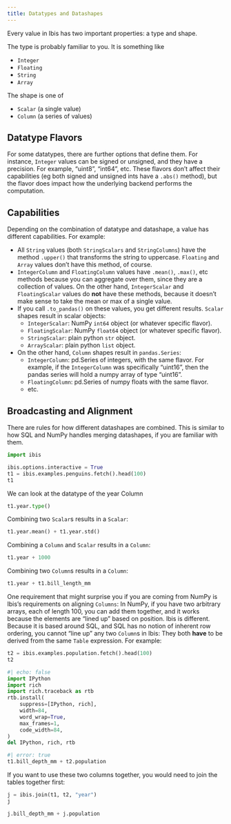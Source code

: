 ```yaml
---
title: Datatypes and Datashapes
---
```


Every value in Ibis has two important properties: a type and shape.

The type is probably familiar to you. It is something like

- `Integer`
- `Floating`
- `String`
- `Array`

The shape is one of

- `Scalar` (a single value)
- `Column` (a series of values)

## Datatype Flavors

For some datatypes, there are further options that define them.
For instance, `Integer` values can be signed or unsigned, and
they have a precision. For example, "uint8", "int64", etc.
These flavors don't affect their capabilities
(eg both signed and unsigned ints have a `.abs()` method),
but the flavor does impact how the underlying backend performs the computation.

## Capabilities

Depending on the combination of datatype and datashape, a value has
different capabilities. For example:

- All `String` values (both `StringScalars` and `StringColumns`) have the
  method `.upper()` that transforms the string to uppercase.
  `Floating` and `Array` values don't have this method, of course.
- `IntegerColumn` and `FloatingColumn`  values have `.mean()`, `.max()`, etc methods
  because you can aggregate over them, since they are a collection of values.
  On the other hand, `IntegerScalar` and `FloatingScalar` values do **not** have these
  methods, because it doesn't make sense to take the mean or max of a single value.
- If you call `.to_pandas()` on these values, you get different results.
  `Scalar` shapes result in scalar objects:
  - `IntegerScalar`: NumPy `int64` object (or whatever specific flavor).
  - `FloatingScalar`: NumPy `float64` object  (or whatever specific flavor).
  - `StringScalar`: plain python `str` object.
  - `ArrayScalar`: plain python `list` object.
- On the other hand, `Column` shapes result in `pandas.Series`:
  - `IntegerColumn`: pd.Series of integers, with the same flavor.
       For example, if the `IntegerColumn` was specifically "uint16",
       then the pandas series will hold a numpy array of type "uint16".
  - `FloatingColumn`: pd.Series of numpy floats with the same flavor.
  - etc.

## Broadcasting and Alignment

There are rules for how different datashapes are combined. This is similar to
how SQL and NumPy handles merging datashapes, if you are familiar with them.

```python
import ibis

ibis.options.interactive = True
t1 = ibis.examples.penguins.fetch().head(100)
t1
```

We can look at the datatype of the year Column

```python
t1.year.type()
```

Combining two `Scalar`s results in a `Scalar`:

```python
t1.year.mean() + t1.year.std()
```

Combining a `Column` and `Scalar` results in a `Column`:

```python
t1.year + 1000
```

Combining two `Column`s results in a `Column`:

```python
t1.year + t1.bill_length_mm
```

One requirement that might surprise you if you are coming from NumPy is
Ibis's requirements on aligning `Columns`: In NumPy, if you have two arbitrary
arrays, each of length 100, you can add them together, and it works because the
elements are "lined up" based on position. Ibis is different. Because it is based
around SQL, and SQL has no notion of inherent row ordering, you cannot "line up"
any two `Column`s in Ibis: They both **have** to be derived from the same
`Table` expression. For example:

```python
t2 = ibis.examples.population.fetch().head(100)
t2
```

```python
#| echo: false
import IPython
import rich
import rich.traceback as rtb
rtb.install(
    suppress=[IPython, rich],
    width=84,
    word_wrap=True,
    max_frames=1,
    code_width=84,
)
del IPython, rich, rtb
```

```python
#| error: true
t1.bill_depth_mm + t2.population
```

If you want to use these two columns together, you would need to join the tables together first:

```python
j = ibis.join(t1, t2, "year")
j
```

```python
j.bill_depth_mm + j.population
```
